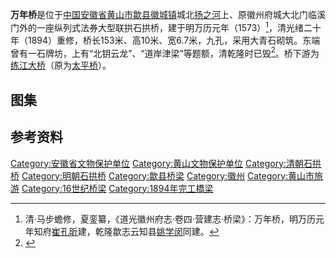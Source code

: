 {{coord|29.877138|N|118.441492|E|format=dms|region:CN|display=title}}
{{文物保护单位
| 级别 = 省级
| 省区市 = 安徽省
| 图片 = [[File:Wannian_Bridge_in_Shexian_02_2014-11.JPG|260px]]<br><small>西面，2014年11月</small>
| 名称 = 万年桥
| 编号 = 6-54
| 分类 = 古建筑
| 时代 = [[明朝|明]]
| 所在 = [[黄山市|黄山市]][[歙县|歙县]]
| 登录 = 2012年6月
}}
'''万年桥'''是位于[[中国|中国]][[安徽省|安徽省]][[黄山市|黄山市]][[歙县|歙县]][[徽城镇|徽城镇]]城北[[扬之河|扬之河]]上、原徽州府城大北门临溪门外的一座纵列式法券大型联拱石拱桥，建于明万历元年（1573）<ref>清·马步蟾修，夏銮纂，《道光徽州府志·卷四·营建志·桥梁》：万年桥，明万历元年知府[[崔孔昕|崔孔昕]]建，乾隆歙志云知县[[姚学闵|姚学闵]]同建。</ref>，清光绪二十年（1894）重修，桥长153米、高10米、宽6.7米，九孔，采用大青石砌筑。东端曾有一石牌坊，上有“北钥云龙”、“道岸津梁”等题额，清乾隆时已毁<ref>{{cite web|url=http://www.ahage.net/huipaijianzhu/6641.html|title=《歙县境内主要古代桥梁和关隘》|accessdate=2014-11-29|work=|publisher=安徽文化网|deadurl=yes|archiveurl=https://web.archive.org/web/20141205003412/http://www.ahage.net/huipaijianzhu/6641.html|archivedate=2014-12-05|df=}}</ref>。桥下游为[[练江大桥|练江大桥]]（原为[[太平桥_(歙县)|太平桥]]）。
==图集==
{{gallery
|File:Wannian Bridge in Shexian 06 2014-11.JPG|自东南侧桥头看桥面
|File:Wannian Bridge in Shexian 07 2014-11.JPG|自桥面看东侧分水墩
|File:Wannian Bridge in Shexian 08 2014-11.JPG|自桥面看东侧分水墩
}}
==参考资料==
{{reflist|2}}
{{DEFAULTSORT:W万}}
{{commons|Category:Wannian Bridge in Shexian}}

{{安徽小作品}}
{{黄山市境内的安徽省文物保护单位}} 
[[Category:安徽省文物保护单位|Category:安徽省文物保护单位]]
[[Category:黄山文物保护单位|Category:黄山文物保护单位]]
[[Category:清朝石拱桥|Category:清朝石拱桥]]
[[Category:明朝石拱桥|Category:明朝石拱桥]]
[[Category:歙县桥梁|Category:歙县桥梁]]
[[Category:徽州|Category:徽州]]
[[Category:黄山市旅游|Category:黄山市旅游]]
[[Category:16世纪桥梁|Category:16世纪桥梁]]
[[Category:1894年完工橋梁|Category:1894年完工橋梁]]